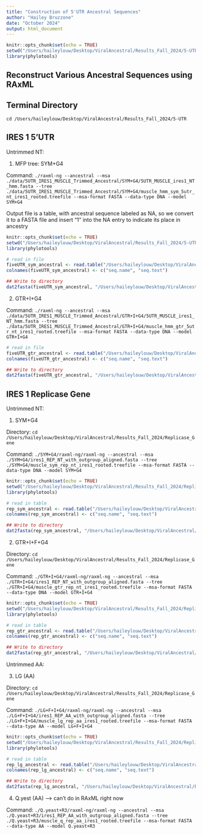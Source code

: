 ```yaml
---
title: "Construction of 5'UTR Ancestral Sequences"
author: "Hailey Bruzzone"
date: "October 2024"
output: html_document
---
```


```r
knitr::opts_chunk$set(echo = TRUE)
setwd("/Users/haileylouw/Desktop/ViralAncestral/Results_Fall_2024/5-UTR")
library(phylotools)
```

## Reconstruct Various Ancestral Sequences using RAxML 

## Terminal Directory 

`cd /Users/haileylouw/Desktop/ViralAncestral/Results_Fall_2024/5-UTR`

## IRES 1 5'UTR ##

Untrimmed NT: 

1. MFP tree: SYM+G4

Command: `./raxml-ng --ancestral --msa ./data/5UTR_IRES1_MUSCLE_Trimmed_Ancestral/SYM+G4/5UTR_MUSCLE_ires1_NT_hmm.fasta --tree ./data/5UTR_IRES1_MUSCLE_Trimmed_Ancestral/SYM+G4/muscle_hmm_sym_5utr_nt_ires1_rooted.treefile --msa-format FASTA --data-type DNA --model SYM+G4`

Output file is a table, with ancestral sequence labeled as NA, so we convert it to a FASTA file and insert "1" into the NA entry to indicate its place in ancestry

```r
knitr::opts_chunk$set(echo = TRUE)
setwd("/Users/haileylouw/Desktop/ViralAncestral/Results_Fall_2024/5-UTR/SYM+G4")
library(phylotools)

# read in file 
fiveUTR_sym_ancestral <- read.table("/Users/haileylouw/Desktop/ViralAncestral/Results_Fall_2024/5-UTR/SYM+G4/IRES1_with_outgroup_aligned.fasta.raxml.ancestralStates")
colnames(fiveUTR_sym_ancestral) <- c("seq.name", "seq.text")

## Write to directory
dat2fasta(fiveUTR_sym_ancestral, "/Users/haileylouw/Desktop/ViralAncestral/Results_Fall_2024/5-UTR/SYM+G4/fiveUTR_sym_ancestral.fasta")
```

2. GTR+I+G4 

Command: `./raxml-ng --ancestral --msa ./data/5UTR_IRES1_MUSCLE_Trimmed_Ancestral/GTR+I+G4/5UTR_MUSCLE_ires1_NT_hmm.fasta --tree ./data/5UTR_IRES1_MUSCLE_Trimmed_Ancestral/GTR+I+G4/muscle_hmm_gtr_5utr_nt_ires1_rooted.treefile --msa-format FASTA --data-type DNA --model GTR+I+G4`

```r
# read in file 
fiveUTR_gtr_ancestral <- read.table("/Users/haileylouw/Desktop/ViralAncestral/Results_Fall_2024/5-UTR/GTR+I+G4/IRES1_with_outgroup_aligned.fasta.raxml.ancestralStates")
colnames(fiveUTR_gtr_ancestral) <- c("seq.name", "seq.text")

## Write to directory
dat2fasta(fiveUTR_gtr_ancestral, "/Users/haileylouw/Desktop/ViralAncestral/Results_Fall_2024/5-UTR/GTR+I+G4/fiveUTR_gtr_ancestral.fasta")
```

## IRES 1 Replicase Gene ##

Untrimmed NT: 

1. SYM+G4

Directory: `cd /Users/haileylouw/Desktop/ViralAncestral/Results_Fall_2024/Replicase_Gene`

Command: `./SYM+G4/raxml-ng/raxml-ng --ancestral --msa ./SYM+G4/ires1_REP_NT_with_outgroup_aligned.fasta --tree ./SYM+G4/muscle_sym_rep_nt_ires1_rooted.treefile --msa-format FASTA --data-type DNA --model SYM+G4`

```r
knitr::opts_chunk$set(echo = TRUE)
setwd("/Users/haileylouw/Desktop/ViralAncestral/Results_Fall_2024/Replicase_Gene/SYM+G4")
library(phylotools)

# read in table 
rep_sym_ancestral <- read.table("/Users/haileylouw/Desktop/ViralAncestral/Results_Fall_2024/Replicase_Gene/SYM+G4/ires1_REP_NT_with_outgroup_aligned.fasta.raxml.ancestralStates")
colnames(rep_sym_ancestral) <- c("seq.name", "seq.text")

## Write to directory
dat2fasta(rep_sym_ancestral, "/Users/haileylouw/Desktop/ViralAncestral/Results_Fall_2024/Replicase_Gene/SYM+G4/rep_sym_ancestral.fasta")
```

2. GTR+I+F+G4

Directory: `cd /Users/haileylouw/Desktop/ViralAncestral/Results_Fall_2024/Replicase_Gene`

Command: `./GTR+I+G4/raxml-ng/raxml-ng --ancestral --msa ./GTR+I+G4/ires1_REP_NT_with_outgroup_aligned.fasta --tree ./GTR+I+G4/muscle_gtr_rep_nt_ires1_rooted.treefile --msa-format FASTA --data-type DNA --model GTR+I+G4`

```r
knitr::opts_chunk$set(echo = TRUE)
setwd("/Users/haileylouw/Desktop/ViralAncestral/Results_Fall_2024/Replicase_Gene/GTR+F+I+G4")
library(phylotools)

# read in table 
rep_gtr_ancestral <- read.table("/Users/haileylouw/Desktop/ViralAncestral/Results_Fall_2024/Replicase_Gene/GTR+F+I+G4/ires1_REP_NT_with_outgroup_aligned.fasta.raxml.ancestralStates")
colnames(rep_gtr_ancestral) <- c("seq.name", "seq.text")

## Write to directory
dat2fasta(rep_gtr_ancestral, "/Users/haileylouw/Desktop/ViralAncestral/Results_Fall_2024/Replicase_Gene/GTR+F+I+G4/rep_gtr_ancestral.fasta")
```

Untrimmed AA: 

3. LG (AA)

Directory: `cd /Users/haileylouw/Desktop/ViralAncestral/Results_Fall_2024/Replicase_Gene`

Command: `./LG+F+I+G4/raxml-ng/raxml-ng --ancestral --msa ./LG+F+I+G4/ires1_REP_AA_with_outgroup_aligned.fasta --tree ./LG+F+I+G4/muscle_lg_rep_aa_ires1_rooted.treefile --msa-format FASTA --data-type AA --model LG+F+I+G4`

```r
knitr::opts_chunk$set(echo = TRUE)
setwd("/Users/haileylouw/Desktop/ViralAncestral/Results_Fall_2024/Replicase_Gene/LG+F+I+G4")
library(phylotools)

# read in table 
rep_lg_ancestral <- read.table("/Users/haileylouw/Desktop/ViralAncestral/Results_Fall_2024/Replicase_Gene/LG+F+I+G4/ires1_REP_AA_with_outgroup_aligned.fasta.raxml.ancestralStates")
colnames(rep_lg_ancestral) <- c("seq.name", "seq.text")

## Write to directory
dat2fasta(rep_lg_ancestral, "/Users/haileylouw/Desktop/ViralAncestral/Results_Fall_2024/Replicase_Gene/LG+F+I+G4/rep_lg_ancestral.fasta")
```


4. Q.yest (AA) --> can't do in RAxML right now 

Command: `./Q.yeast+R3/raxml-ng/raxml-ng --ancestral --msa ./Q.yeast+R3/ires1_REP_AA_with_outgroup_aligned.fasta --tree ./Q.yeast+R3/muscle_q_rep_aa_ires1_rooted.treefile --msa-format FASTA --data-type AA --model Q.yeast+R3`

